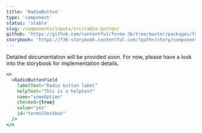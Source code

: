 ```yaml
---
title: 'RadioButton'
type: 'component'
status: 'stable'
slug: /components/inputs/src/radio-button/
github: 'https://github.com/contentful/forma-36/tree/master/packages/forma-36-react-components/src/components/RadioButton'
storybook: 'https://f36-storybook.contentful.com/?path=/story/components-radiobutton--default'
---
```


Detailed documentation will be provided soon. For now, please have a look into the storybook for implementation details.

```jsx
<>
  <RadioButtonField
    labelText="Radio button label"
    helpText="This is a helptext"
    name="someOption"
    checked={true}
    value="yes"
    id="termsCheckbox"
  />
</>
```
